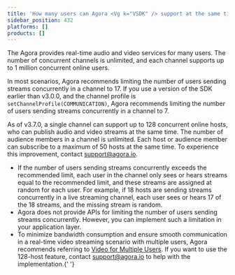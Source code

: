 ```yaml
---
title: 'How many users can Agora <Vg k="VSDK" /> support at the same time?'
sidebar_position: 432
platforms: []
products: []
---
```



The Agora <Vg k="VSDK" /> provides real-time audio and video services for many users. The number of concurrent channels is unlimited, and each channel supports up to 1 million concurrent online users.

In most scenarios, Agora recommends limiting the number of users sending streams concurrently in a channel to 17. If you use a version of the SDK earlier than v3.0.0, and the channel profile is `setChannelProfile(COMMUNICATION)`, Agora recommends limiting the number of users sending streams concurrently in a channel to 7.

As of v3.7.0, a single channel can support up to 128 concurrent online hosts, who can publish audio and video streams at the same time. The number of audience members in a channel is unlimited. Each host or audience member can subscribe to a maximum of 50 hosts at the same time. To experience this improvement, contact [support@agora.io](mailto:support@agora.io).

- If the number of users sending streams concurrently exceeds the recommended limit, each user in the channel only sees or hears streams equal to the recommended limit, and these streams are assigned at random for each user. For example, if 18 hosts are sending streams concurrently in a live streaming channel, each user sees or hears 17 of the 18 streams, and the missing stream is random.
- Agora does not provide APIs for limiting the number of users sending streams concurrently. However, you can implement such a limitation in your application layer.
- To minimize bandwidth consumption and ensure smooth communication in a real-time video streaming scenario with multiple users, Agora recommends referring to [Video for Multiple Users](/interactive-live-streaming/develop/live-streaming-over-multiple-channels). If you want to use the 128-host feature, contact <a href="mailto:support@agora.io">support@agora.io</a> to help with the implementation.{' '}
